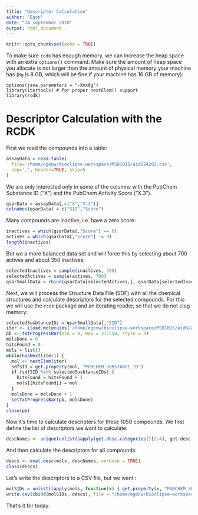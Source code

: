 ```yaml
---
title: "Descriptor Calculation"
author: "Egon"
date: "24 september 2018"
output: html_document
---
```


```r
knitr::opts_chunk$set(echo = TRUE)
```

To make sure `rcdk` has enough memory, we can increase the heap space with an extra `options()` command. Make
sure the amount of heap space you allocate is not larger than the amount of physical memory your machine has (`8g` is 8 GB, which will be fine if your machine has 16 GB of memory):

```
options(java.parameters = "-Xmx8g")
library(itertools) # for proper nextElem() support
library(rcdk)
```

# Descriptor Calculation with the RCDK

First we read the compounds into a table:

```r
assayData = read.table(
  file='/home/egonw/bioclipse-workspace/MSB1015/aid624202.csv',
  sep=',', header=TRUE, skip=5
)
```

We are only interested only in some of the columns with the PubChem Substance ID ("X") and
the PubChem Activity Score ("X.3").

```r
qsarData = assayData[,c("X","X.3")]
colnames(qsarData) = c("SID","Score")
```

Many compounds are inactive, i.e. have a zero score:

```r
inactives = which(qsarData[,"Score"] == 0)
actives = which(qsarData[,"Score"] != 0)
length(inactives)
```

But we a more balanced data set and will force this by selecting about 700 actives and about
350 inactives:

```r
selectedInactives = sample(inactives, 350)
selectedActives = sample(actives, 700)
qsarSmallData = rbind(qsarData[selectedActives,], qsarData[selectedInactives,])
```

Next, we will process the Structure Data File (SDF) with all the chemical structures and
calculate descriptors for the selected compounds. For this we will use the `rcdk` package
and an iterating reader, so that we do not clog memory:

```r
selectedSusbtanceIDs = qsarSmallData[,"SID"]
iter <- iload.molecules('/home/egonw/bioclipse-workspace/MSB1015/aid624202.sdf', type='sdf')
pb <- txtProgressBar(min = 0, max = 377550, style = 3)
molsDone = 0
hitsFound = 0
mols = list()
while(hasNext(iter)) {
  mol <- nextElem(iter)
  sdfSID = get.property(mol, "PUBCHEM_SUBSTANCE_ID")
  if (sdfSID %in% selectedSusbtanceIDs) {
    hitsFound = hitsFound + 1
    mols[[hitsFound]] = mol
  }
  molsDone = molsDone + 1
  setTxtProgressBar(pb, molsDone)
}
close(pb)
```

Now it's time to calculate descriptors for these 1050 compounds. We first define the list
of descriptors we want to calculate:

```r
descNames <- unique(unlist(sapply(get.desc.categories()[2:4], get.desc.names)))
```

And then calculate the descriptors for all compounds:

```r
descs <- eval.desc(mols, descNames, verbose = TRUE)
class(descs)
```

Let's write the descriptors to a CSV file, but we want :

```r
molSIDs = unlist(lapply(mols, function(x) { get.property(x, "PUBCHEM_SUBSTANCE_ID")} ))
write.csv(cbind(molSIDs, descs), file = "/home/egonw/bioclipse-workspace/MSB1015/descriptors.csv")
```

That's it for today.
